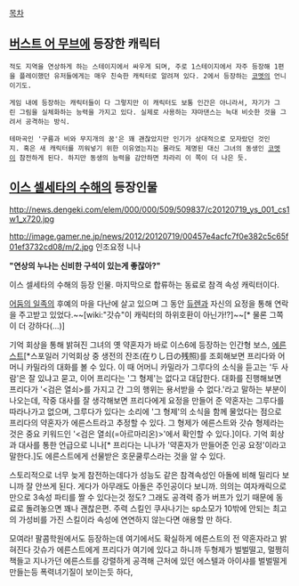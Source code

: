[[목차]]
== [[버스트 어 무브]]에 등장한 캐릭터 ==
 적도 지역을 연상하게 하는 스테이지에서 싸우게 되며, 주로 1스테이지에서 자주 등장해 1편을 플레이했던 유저들에게는 매우 친숙한 캐릭터로 알려져 있다. 2에서 등장하는 [[코멧]]의 언니이기도. 

 게임 내에 등장하는 캐릭터들이 다 그렇지만 이 캐릭터도 보통 인간은 아니라서, 자기가 그린 그림을 실체화하는 능력을 가지고 있다. 실제로 사용하는 쟈마댄스는 늑대 비슷한 것을 그려서 공격하는 방식. 

 테마곡인 '구름과 비와 무지개의 꿈'은 꽤 괜찮았지만 인기가 상대적으로 모자랐던 것인지. 혹은 새 캐릭터를 끼워넣기 위한 이유였는지는 몰라도 제명된 대신 그녀의 동생인 [[코멧]]이 참전하게 된다. 하지만 동생의 능력을 감안하면 차라리 이 쪽이 더 나은 듯.

== [[이스 셀세타의 수해]]의 등장인물 == 

http://news.dengeki.com/elem/000/000/509/509837/c20120719_ys_001_cs1w1_x720.jpg

http://image.gamer.ne.jp/news/2012/20120719/00457e4acfc7f0e382c5c65f01ef3732cd08/m/2.jpg
인조요정 니나

'''"연상의 누나는 신비한 구석이 있는게 좋잖아?"'''

이스 셀세타의 수해의 등장 인물. 마지막으로 합류하는 동료로 참격 속성 캐릭터이다.

[[어둠의 일족]]의 후예의 마을 다난에 살고 있으며 그 동안 [[듀렌]]과 자신의 요정을 통해 연락을 주고받고 있었다.~~[wiki:"갓슈"이 캐릭터의 하위호환이 아닌가!?]~~[* 물론 그쪽이 더 강하다(...)]

기억 회상을 통해 밝혀진 그녀의 옛 약혼자가 바로 이스6에 등장하는 인간형 보스, [[에른스트]][*스포일러 기억회상 중 생전의 잔조(在りし日の残照)를 조회해보면 프리다와 어머니 카밀라의 대화를 볼 수 있다. 이 때 어머니 카밀라가 그루다의 소식을 듣고는 '두 사람'은 잘 있냐고 묻고, 이어 프리다는 '그 형제'는 없다고 대답한다. 대화를 진행해보면 프리다가 '<검은 열쇠>를 가지고 간 그의 행위는 용서받을 수 없다.'라고 말하는 부분이 나오는데, 작중 대사를 잘 생각해보면 프리다에게 요정을 만들어 준 약혼자는 그루다를 따라나가고 없으며, 그루다가 있다는 소리에 '그 형제'의 소식을 함께 물었다는 점으로 프리다의 약혼자가 에른스트라고 추정할 수 있다. 그 형제가 에른스트와 갓슈 형제라는 것은 중요 키워드인 '<검은 열쇠(=아르마리온)>'에서 확인할 수 있다.]이다. 기억 회상과 대사를 통한 언급으로 니나[* 프리다는 니나가 '약혼자가 만들어준 인공 요정'이라고 말한다.]도 에른스트에게 선물받은 호문쿨루스라는 것을 알 수 있다.

스토리적으로 너무 늦게 참전하는데다가 성능도 같은 참격속성인 아돌에 비해 밀리다 보니까 잘 안쓰게 된다. 게다가 아무래도 아돌은 주인공이다 보니까. 의의는 여자캐릭으로만으로 3속성 파티를 짤 수 있다는것 정도? 그래도 공격력 증가 버프가 있기 때문에 동료로 돌려놓으면 꽤나 괜찮은편. 주력 스킬인 쿠사나기는 sp소모가 10밖에 안되는 최고의 가성비를 가진 스킬이라 속성에 연연하지 않는다면 애용할 만 하다.

모여라! 팔콤학원에서도 등장하는데 여기에서도 확실하게 에른스트의 전 약혼자라고 밝혀진다 갓슈가 에른스트에게 프리다가 여기에 있다고 하니까 두형제가 벌벌떨고, 멀쩡히 책들고 지나가던 에른스트를 강렬하게 공격해 근처에 있던 에스텔과 아이샤를 벌벌떨게만들는등 폭력녀기질이 보이는듯 하다,
